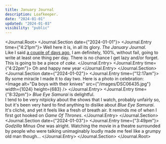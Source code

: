 ```yaml
---
title: January Journal
description: Loafkeeper.
date: "2024-01-01"
updated: "2024-01-03"
visibility: "public"
---
```


<Journal.Root>
    <Journal.Section date={"2024-01-01"}>
        <Journal.Entry time={"4:21pm"}>
            Well here it is, in all its glory. *The January Journal*.  
            Like I said [a couple of days ago](/writing/procrastination), I am definitely, 100%, without fail, going to write at least one thing per day. There is no chance I get lazy and/or forget. This is going to be a piece of <Nook popup="🍰">*cake*</Nook>.
        </Journal.Entry>
        <Journal.Entry time={"4:22pm"}>
            Oh and happy new year
        </Journal.Entry>
    </Journal.Section>
    <Journal.Section date={"2024-01-02"}>
        <Journal.Entry time={"12:17am"}>
            By some miracle I made it to day two. Here is a photo in celebration:  
            <Image
                alt="Da boys with their knives"
                src={"/images/DSC06435.jpg"}
                width={1024}
                height={683}
            />
        </Journal.Entry>
        <Journal.Entry time={"8:32pm"}>
            *Blue Eye Samurai* is delightful.  
            I tend to be very nitpicky about the shows that I watch, probably unfairly so, but it's been very hard to find anything to dislike about *Blue Eye Samurai*. It's cliché, and yet it feels like a fresh of breath air. It reminds me of when I first got hooked on *Game Of Thrones*.
        </Journal.Entry>
    </Journal.Section>
    <Journal.Section date={"2024-01-03"}>
        <Journal.Entry time={"3:49pm"}>
            *Godzilla Minus One* was alright. Watching the movie in a theatre surrounded by people who were talking unimaginably loudly made me feel like a grumpy old man though...
        </Journal.Entry>
    </Journal.Section>
</Journal.Root>
